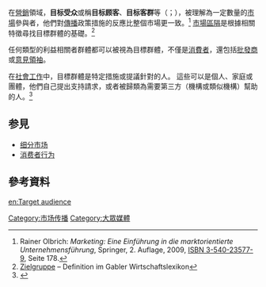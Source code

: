 {{expand|time=2014-06-07T20:07:18+00:00}}
{{noteTA
|T=zh-cn:目标受众;zh-hk:目標群體;zh-tw:目標群體;
|1=zh-cn:目标受众;zh-hk:目標群體;zh-tw:目標群體;
}}
在[[營銷|營銷]]領域，'''目标受众'''或稱'''目标顾客'''、'''目标客群'''等（{{lang-en|Target audience}}；{{lang-de|Zielgruppe}}），被理解為一定數量的[[市場|市場]]參與者，他們對[[傳播|傳播]]政策措施的反應比整個市場更一致。<ref>Rainer Olbrich: ''Marketing: Eine Einführung in die marktorientierte Unternehmensführung'', Springer, 2. Auflage, 2009, [[Spezial:ISBN-Suche/3540235779|ISBN 3-540-23577-9]], Seite 178.</ref> [[市場區隔|市場區隔]]是根據相關特徵尋找目標群體的基礎。<ref>[http://wirtschaftslexikon.gabler.de/Definition/zielgruppe.html Zielgruppe] {{Wayback|url=http://wirtschaftslexikon.gabler.de/Definition/zielgruppe.html |date=20180317191519 }} – Definition im Gabler Wirtschaftslexikon</ref>

任何類型的利益相關者群體都可以被視為目標群體，不僅是[[消費者|消費者]]，還包括[[批發商|批發商]]或[[意見領袖|意見領袖]]。

在[[社會工作|社會工作]]中，目標群體是特定措施或提議針對的人。 這些可以是個人、家庭或團體，他們自己提出支持請求，或者被歸類為需要第三方（機構或類似機構）幫助的人。<ref name="Bieker">{{Literatur|Herausgeber=Rudolf Bieker, Peter Floerecke|Titel=Träger, Arbeitsfelder und Zielgruppen der Sozialen Arbeit|Verlag=Kohlhammer|Ort=Stuttgart|Datum=2006|ISBN=978-3-17-021380-7}}</ref>

== 参見 ==
* [[细分市场|细分市场]]
* [[消费者行为|消费者行为]]

== 參考資料 ==
{{Reflist|colwidth=30em}}

{{Marketing-stub}}

[[Category:市场传播|Category:市场传播]]
[[Category:大眾媒體|Category:大眾媒體]]

[[en:Target_audience|en:Target audience]]